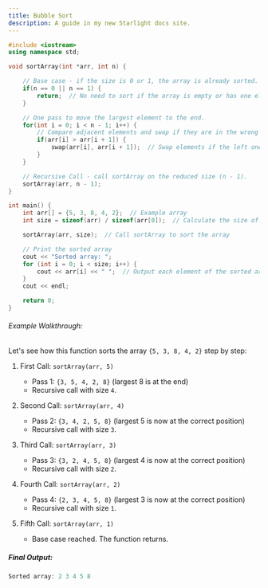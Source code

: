 ```yaml
---
title: Bubble Sort
description: A guide in my new Starlight docs site.
---
```


```c++
#include <iostream>
using namespace std;

void sortArray(int *arr, int n) {

    // Base case - if the size is 0 or 1, the array is already sorted.
    if(n == 0 || n == 1) {
        return;  // No need to sort if the array is empty or has one element.
    }

    // One pass to move the largest element to the end.
    for(int i = 0; i < n - 1; i++) {
        // Compare adjacent elements and swap if they are in the wrong order.
        if(arr[i] > arr[i + 1]) {
            swap(arr[i], arr[i + 1]);  // Swap elements if the left one is larger.
        }
    }

    // Recursive Call - call sortArray on the reduced size (n - 1).
    sortArray(arr, n - 1);
}

int main() {
    int arr[] = {5, 3, 8, 4, 2};  // Example array
    int size = sizeof(arr) / sizeof(arr[0]);  // Calculate the size of the array

    sortArray(arr, size);  // Call sortArray to sort the array

    // Print the sorted array
    cout << "Sorted array: ";
    for (int i = 0; i < size; i++) {
        cout << arr[i] << " ";  // Output each element of the sorted array
    }
    cout << endl;

    return 0;
}
```

###### Example Walkthrough:
Let's see how this function sorts the array `{5, 3, 8, 4, 2}` step by step:

1. First Call: `sortArray(arr, 5)`

    - Pass 1: `{3, 5, 4, 2, 8}` (largest 8 is at the end)
    - Recursive call with size `4`.
2. Second Call: `sortArray(arr, 4)`

    - Pass 2: `{3, 4, 2, 5, 8}` (largest 5 is now at the correct position)
    - Recursive call with size `3`.
3. Third Call: `sortArray(arr, 3)`

    - Pass 3: `{3, 2, 4, 5, 8}` (largest 4 is now at the correct position)
    - Recursive call with size `2`.
4. Fourth Call: `sortArray(arr, 2)`

    - Pass 4: `{2, 3, 4, 5, 8}` (largest 3 is now at the correct position)
    - Recursive call with size `1`.
5. Fifth Call: `sortArray(arr, 1)`
    - Base case reached. The function returns.

##### Final Output:
```c++
Sorted array: 2 3 4 5 8 
```